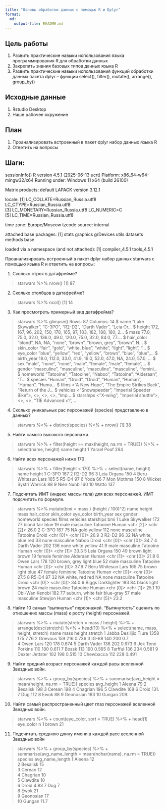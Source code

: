 ```yaml
---
title: "Основы обработки данных с помощью R и Dplyr"
format: 
  md:
    output-file: README.md
---
```


## Цель работы

 1. Развить практические навыки использования языка программирования R для
 обработки данных
 2. Закрепить знания базовых типов данных языка R
 3. Развить практические навыки использования функций обработки данных пакета
 dplyr – функции 
select(), filter(), mutate(), arrange(), group_by()

## Исходные данные

1. Rstudio Desktop
2. Наше рабочее окружение
       
## План

1. Проанализировать встроенный в пакет dplyr набор данных языка R
2. Ответить на вопросы

## Шаги: 
sessionInfo()
R version 4.5.1 (2025-06-13 ucrt)
Platform: x86_64-w64-mingw32/x64
Running under: Windows 11 x64 (build 26100)

Matrix products: default
  LAPACK version 3.12.1

locale:
[1] LC_COLLATE=Russian_Russia.utf8  LC_CTYPE=Russian_Russia.utf8   
[3] LC_MONETARY=Russian_Russia.utf8 LC_NUMERIC=C                   
[5] LC_TIME=Russian_Russia.utf8    

time zone: Europe/Moscow
tzcode source: internal

attached base packages:
[1] stats     graphics  grDevices utils     datasets  methods   base     

loaded via a namespace (and not attached):
[1] compiler_4.5.1 tools_4.5.1   

Проанализировать встроенный в пакет dplyr набор данных starwars с помощью
языка R и ответить на вопросы:

  1. Сколько строк в датафрейме?

> starwars %>% nrow()
[1] 87

  2. Сколько столбцов в датафрейме?

> starwars %>% ncol()
[1] 14

  3. Как просмотреть примерный вид датафрейма?

> starwars %>% glimpse()
Rows: 87
Columns: 14
$ name       <chr> "Luke Skywalker", "C-3PO", "R2-D2", "Darth Vader", "Leia Or…
$ height     <int> 172, 167, 96, 202, 150, 178, 165, 97, 183, 182, 188, 180, 2…
$ mass       <dbl> 77.0, 75.0, 32.0, 136.0, 49.0, 120.0, 75.0, 32.0, 84.0, 77.…
$ hair_color <chr> "blond", NA, NA, "none", "brown", "brown, grey", "brown", N…
$ skin_color <chr> "fair", "gold", "white, blue", "white", "light", "light", "…
$ eye_color  <chr> "blue", "yellow", "red", "yellow", "brown", "blue", "blue",…
$ birth_year <dbl> 19.0, 112.0, 33.0, 41.9, 19.0, 52.0, 47.0, NA, 24.0, 57.0, …
$ sex        <chr> "male", "none", "none", "male", "female", "male", "female",…
$ gender     <chr> "masculine", "masculine", "masculine", "masculine", "femini…
$ homeworld  <chr> "Tatooine", "Tatooine", "Naboo", "Tatooine", "Alderaan", "T…
$ species    <chr> "Human", "Droid", "Droid", "Human", "Human", "Human", "Huma…
$ films      <list> <"A New Hope", "The Empire Strikes Back", "Return of the J…
$ vehicles   <list> <"Snowspeeder", "Imperial Speeder Bike">, <>, <>, <>, "Imp…
$ starships  <list> <"X-wing", "Imperial shuttle">, <>, <>, "TIE Advanced x1",…

  4. Сколько уникальных рас персонажей (species) представлено в данных?

> starwars %>%
+     distinct(species) %>%
+     nrow()
[1] 38

  5. Найти самого высокого персонажа.

> starwars %>%
+     filter(height == max(height, na.rm = TRUE)) %>%
+     select(name, height)
  name        height
1 Yarael Poof    264

  6. Найти всех персонажей ниже 170

> starwars %>%
+     filter(height < 170) %>%
+     select(name, height)
   name                  height
   <chr>                  <int>
 1 C-3PO                    167
 2 R2-D2                     96
 3 Leia Organa              150
 4 Beru Whitesun Lars       165
 5 R5-D4                     97
 6 Yoda                      66
 7 Mon Mothma               150
 8 Wicket Systri Warrick     88
 9 Nien Nunb                160
10 Watto                    137

  7. Подсчитать ИМТ (индекс массы тела) для всех персонажей. ИМТ подсчитать по
формуле.

> starwars %>% mutate(bmi = mass / (height / 100)^2)
   name               height  mass hair_color    skin_color  eye_color birth_year sex    gender    homeworld species films  vehicles  starships   bmi
 1 Luke Skywalker        172    77 blond         fair        blue            19   male   masculine Tatooine  Human   <chr>  <chr [2]> <chr [2]>  26.0
 2 C-3PO                 167    75 NA            gold        yellow         112   none   masculine Tatooine  Droid   <chr>  <chr [0]> <chr [0]>  26.9
 3 R2-D2                  96    32 NA            white, blue red             33   none   masculine Naboo     Droid   <chr>  <chr [0]> <chr [0]>  34.7
 4 Darth Vader           202   136 none          white       yellow          41.9 male   masculine Tatooine  Human   <chr>  <chr [0]> <chr [1]>  33.3
 5 Leia Organa           150    49 brown         light       brown           19   female feminine  Alderaan  Human   <chr>  <chr [1]> <chr [0]>  21.8
 6 Owen Lars             178   120 brown, grey   light       blue            52   male   masculine Tatooine  Human   <chr>  <chr [0]> <chr [0]>  37.9
 7 Beru Whitesun Lars    165    75 brown         light       blue            47   female feminine  Tatooine  Human   <chr>  <chr [0]> <chr [0]>  27.5
 8 R5-D4                  97    32 NA            white, red  red             NA   none   masculine Tatooine  Droid   <chr>  <chr [0]> <chr [0]>  34.0
 9 Biggs Darklighter     183    84 black         light       brown           24   male   masculine Tatooine  Human   <chr>  <chr [0]> <chr [1]>  25.1
10 Obi-Wan Kenobi        182    77 auburn, white fair        blue-gray       57   male   masculine Stewjon   Human   <chr>  <chr [1]> <chr [5]>  23.2

  8. Найти 10 самых “вытянутых” персонажей. “Вытянутость” оценить по отношению
массы (mass) к росту (height) персонажей.

> starwars %>%
+     mutate(stretch = mass / height) %>%
+     arrange(desc(stretch)) %>%
+     head(10) %>%
+     select(name, mass, height, stretch)
   name                   mass height stretch
   <chr>                 <dbl>  <int>   <dbl>
 1 Jabba Desilijic Tiure  1358    175   7.76 
 2 Grievous                159    216   0.736
 3 IG-88                   140    200   0.7  
 4 Owen Lars               120    178   0.674
 5 Darth Vader             136    202   0.673
 6 Jek Tono Porkins        110    180   0.611
 7 Bossk                   113    190   0.595
 8 Tarfful                 136    234   0.581
 9 Dexter Jettster         102    198   0.515
10 Chewbacca               112    228   0.491

  9. Найти средний возраст персонажей каждой расы вселенной Звездных войн.

> starwars %>%
+     group_by(species) %>%
+     summarise(avg_height = mean(height, na.rm = TRUE))
   species   avg_height
   <chr>          <dbl>
 1 Aleena           79 
 2 Besalisk        198 
 3 Cerean          198 
 4 Chagrian        196 
 5 Clawdite        168 
 6 Droid           131.
 7 Dug             112 
 8 Ewok             88 
 9 Geonosian       183 
10 Gungan          209.

  10. Найти самый распространенный цвет глаз персонажей вселенной Звездных
войн.

> starwars %>%
+     count(eye_color, sort = TRUE) %>%
+     head(1)
  eye_color     n
  <chr>     <int>
1 brown        21

  11. Подсчитать среднюю длину имени в каждой расе вселенной Звездных войн

> starwars %>%
+     group_by(species) %>%
+     summarise(avg_name_length = mean(nchar(name), na.rm = TRUE))
   species   avg_name_length
   <chr>               <dbl>
 1 Aleena              12   
 2 Besalisk            15   
 3 Cerean              12   
 4 Chagrian            10   
 5 Clawdite            10   
 6 Droid                4.83
 7 Dug                  7   
 8 Ewok                21   
 9 Geonosian           17   
10 Gungan              11.7 